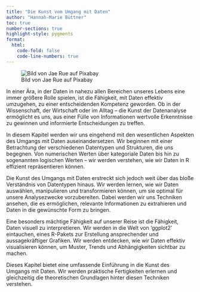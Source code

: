 ```yaml
---
title: "Die Kunst vom Umgang mit Daten"
author: "Hannah-Marie Büttner"
toc: true
number-sections: true
highlight-style: pygments
format:
  html:
    code-fold: false
    code-line-numbers: true
---
```


![Bild von Jae Rue auf Pixabay](Bilder/Skript_3.2_Bild_1.jpg)

In einer Ära, in der Daten in nahezu allen Bereichen unseres Lebens eine immer größere Rolle spielen, ist die Fähigkeit, mit Daten effektiv umzugehen, zu einer entscheidenden Kompetenz geworden. Ob in der Wissenschaft, der Wirtschaft oder im Alltag -- die Kunst der Datenanalyse ermöglicht es uns, aus einer Fülle von Informationen wertvolle Erkenntnisse zu gewinnen und informierte Entscheidungen zu treffen.

In diesem Kapitel werden wir uns eingehend mit den wesentlichen Aspekten des Umgangs mit Daten auseinandersetzen. Wir beginnen mit einer Betrachtung der verschiedenen Datentypen und Strukturen, die uns begegnen. Von numerischen Werten über kategoriale Daten bis hin zu sogenannten logischen Werten -- wir werden verstehen, wie wir Daten in R effizient repräsentieren können.

Die Kunst des Umgangs mit Daten erstreckt sich jedoch weit über das bloße Verständnis von Datentypen hinaus. Wir werden lernen, wie wir Daten auswählen, manipulieren und transformieren können, um sie optimal für unsere Analysezwecke vorzubereiten. Dabei werden wir uns Techniken ansehen, die es ermöglichen, relevante Informationen zu extrahieren und Daten in die gewünschte Form zu bringen.

Eine besonders mächtige Fähigkeit auf unserer Reise ist die Fähigkeit, Daten visuell zu interpretieren. Wir werden in die Welt von 'ggplot2' eintauchen, eines R-Pakets zur Erstellung ansprechender und aussagekräftiger Grafiken. Wir werden entdecken, wie wir Daten effektiv visualisieren können, um Muster, Trends und Abhängigkeiten sichtbar zu machen.

Dieses Kapitel bietet eine umfassende Einführung in die Kunst des Umgangs mit Daten. Wir werden praktische Fertigkeiten erlernen und gleichzeitig die theoretischen Grundlagen hinter diesen Techniken verstehen.
